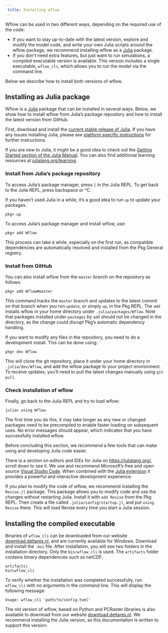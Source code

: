 ```yaml
---
 title: Installing wflow
---
```


Wflow can be used in two different ways, depending on the required use of the code:

- If you want to stay up-to-date with the latest version, explore and modify the model code,
  and write your own Julia scripts around the wflow package, we recommend installing wflow
  as a [Julia](https://julialang.org/) package.
- If you don't need extra features, but just want to run simulations, a compiled executable
  version is available. This version includes a single executable, `wflow_cli`, which allows
  you to run the model via the command line.

Below we describe how to install both versions of wflow.

## Installing as Julia package

Wflow is a [Julia](https://julialang.org/) package that can be installed in several ways.
Below, we show how to install wflow from Julia's package repository and how to install the
latest version from GitHub.

First, download and install the [current stable release of
Julia](https://julialang.org/downloads/#current_stable_release).  If you have any issues
installing Julia, please see [platform specific
instructions](https://julialang.org/downloads/platform/) for further instructions.

If you are new to Julia, it might be a good idea to check out the [Getting Started section of
the Julia Manual](https://docs.julialang.org/en/v1/manual/getting-started/). You can also find
additional learning resources at [julialang.org/learning](https://julialang.org/learning/).

### Install from Julia's package repository

To access Julia's package manager, press `]` in the Julia REPL.  To get back to the Julia
REPL, press backspace or ^C.

::: {.callout-tip}
If you haven't used Julia in a while, it's a good idea to run `up` to update your packages.
```julia-repl
pkg> up
```
:::

To access Julia's package manager and install wflow, use:
```julia-repl
pkg> add Wflow
```

This process can take a while, especially on the first run, as compatible dependencies are
automatically resolved and installed from the Pkg General registry.

### Install from GitHub

You can also install wflow from the `master` branch on the repository as follows:

```julia-repl
pkg> add Wflow#master
```

This command tracks the `master` branch and updates to the latest commit on that branch when
you run `update`, or simply `up`, in the Pkg REPL. The `add` installs wflow in your home
directory under `.julia/packages/Wflow`. Note that packages installed under `packages` by `add`
should not be changed in the directory, as the change could disrupt Pkg's automatic dependency
handling.

If you want to modify any files in the repository, you need to do a development install. This
can be done using:

```julia-repl
pkg> dev Wflow
```

This will clone the git repository, place it under your home directory in `.julia/dev/Wflow`,
and add the wflow package to your project environment. To receive updates, you'll need to pull
the latest changes manually using `git pull`.

### Check installation of wflow

Finally, go back to the Julia REPL and try to load wflow:

```julia-repl
julia> using Wflow
```

The first time you do this, it may take longer as any new or changed packages need to be
precompiled to enable faster loading on subsequent uses. No error messages should appear, which
indicates that you have successfully installed wflow.

Before concluding this section, we recommend a few tools that can make using and developing
Julia code easier.

::: {.callout-tip}
There is a section on editors and IDEs for Julia on <https://julialang.org/>, scroll down to
see it. We use and recommend Microsoft's free and open source [Visual Studio
Code](https://code.visualstudio.com/). When combined with the [Julia
extension](https://www.julia-vscode.org/) it provides a powerful and interactive development
experience.
:::

::: {.callout-tip}
If you plan to modify the code of wflow, we recommend installing the `Revise.jl`
package. This package allows you to modify code and use the changes without restarting Julia.
Install it with `add Revise` from the Pkg REPL. Then create a file called
`.julia/config/startup.jl`, and put `using Revise` there. This will load Revise every time you
start a Julia session.
:::

## Installing the compiled executable

Binaries of `wflow_cli` can be downloaded from our website
[download.deltares.nl](https://download.deltares.nl/en/download/wflow/), and are currently
available for Windows. Download and install the `.msi` file. After installation, you will see
two folders in the installation directory. Only the `bin/wflow_cli` is used. The `artifacts`
folder contains binary dependencies such as netCDF.

```
artifacts\
bin\wflow_cli
```

To verify whether the installation was completed successfully, run `wflow_cli` with no
arguments in the command line. This will display the following message:

```
Usage: wflow_cli 'path/to/config.toml'
```


::: {.callout-note}
The old version of wflow, based on Python and PCRaster libraries is also available to download
from our website [download.deltares.nl](https://download.deltares.nl/en/download/wflow/). We
recommend installing the Julia version, as this documentation is written to support this
version.
:::


